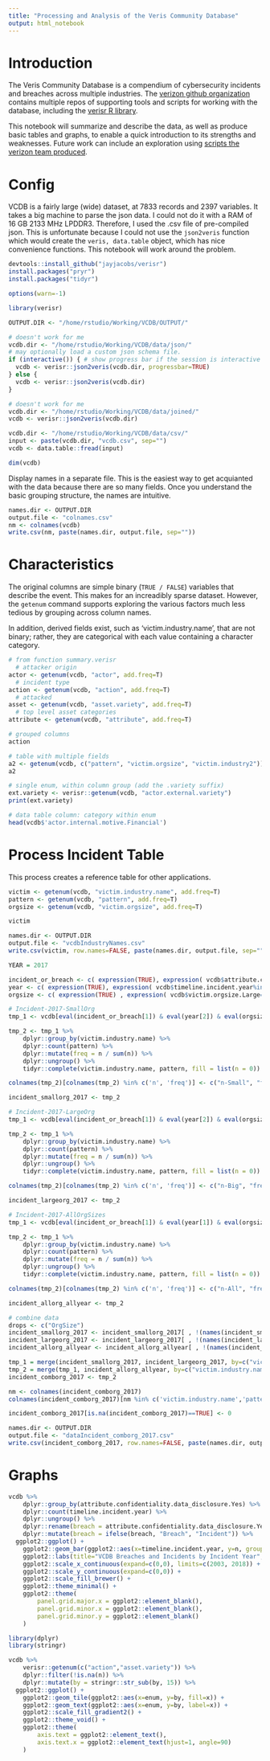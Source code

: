 ```yaml
---
title: "Processing and Analysis of the Veris Community Database"
output: html_notebook
---
```


# Introduction

The Veris Community Database is a compendium of cybersecurity incidents and breaches across multiple industries.  The [verizon github organization](https://github.com/vz-risk) contains multiple repos of supporting tools and scripts for working with the database, including the [verisr R library](https://github.com/vz-risk/verisr).

This notebook will summarize and describe the data, as well as produce basic tables and graphs, to enable a quick introduction to its strengths and weaknesses.  Future work can include an exploration using [scripts the verizon team produced](https://github.com/vz-risk/veris_scripts).






# Config

VCDB is a fairly large (wide) dataset, at 7833 records and 2397 variables.  It takes a big machine to parse the json data.  I could not do it with a RAM of 16 GB 2133 MHz LPDDR3.  Therefore, I used the .csv file of pre-compiled json.  This is unfortunate because I could not use the `json2veris` function which would create the `veris, data.table` object, which has nice convenience functions.  This notebook will work around the problem.

```r
devtools::install_github("jayjacobs/verisr")
install.packages("pryr")
install.packages("tidyr")
```

```r
options(warn=-1)

library(verisr)

OUTPUT.DIR <- "/home/rstudio/Working/VCDB/OUTPUT/"
```

```r
# doesn't work for me
vcdb.dir <- "/home/rstudio/Working/VCDB/data/json/"
# may optionally load a custom json schema file.
if (interactive()) { # show progress bar if the session is interactive
  vcdb <- verisr::json2veris(vcdb.dir, progressbar=TRUE)
} else {
  vcdb <- verisr::json2veris(vcdb.dir)  
}
```

```r
# doesn't work for me
vcdb.dir <- "/home/rstudio/Working/VCDB/data/joined/"
vcdb <- verisr::json2veris(vcdb.dir)  
```

```r
vcdb.dir <- "/home/rstudio/Working/VCDB/data/csv/"
input <- paste(vcdb.dir, "vcdb.csv", sep="")
vcdb <- data.table::fread(input)
```

```r
dim(vcdb)
```


Display names in a separate file.  This is the easiest way to get acquianted with the data because there are so many fields.  Once you understand the basic grouping structure, the names are intuitive.

```r
names.dir <- OUTPUT.DIR
output.file <- "colnames.csv"
nm <- colnames(vcdb)
write.csv(nm, paste(names.dir, output.file, sep=""))
```






# Characteristics

The original columns are simple binary (`TRUE / FALSE`) variables that describe the event.  This makes for an increadibly sparse dataset.  However, the `getenum` command supports exploring the various factors much less tedious by grouping across column names.

In addition, derived fields exist, such as 'victim.industry.name', that are not binary; rather, they are categorical with each value containing a character category. 

```r
# from function summary.verisr
  # attacker origin
actor <- getenum(vcdb, "actor", add.freq=T)
  # incident type
action <- getenum(vcdb, "action", add.freq=T)
  # attacked
asset <- getenum(vcdb, "asset.variety", add.freq=T)
  # top level asset categories
attribute <- getenum(vcdb, "attribute", add.freq=T)
```



```r
# grouped columns
action
```


```r
# table with multiple fields
a2 <- getenum(vcdb, c("pattern", "victim.orgsize", "victim.industry2"))
a2

```


```r
# single enum, within column group (add the .variety suffix)
ext.variety <- verisr::getenum(vcdb, "actor.external.variety")
print(ext.variety)
```

```r
# data table column: category within enum
head(vcdb$'actor.internal.motive.Financial')
```






# Process Incident Table

This process creates a reference table for other applications.

```r
victim <- getenum(vcdb, "victim.industry.name", add.freq=T)
pattern <- getenum(vcdb, "pattern", add.freq=T)
orgsize <- getenum(vcdb, "victim.orgsize", add.freq=T)
```

```r
victim

names.dir <- OUTPUT.DIR
output.file <- "vcdbIndustryNames.csv"
write.csv(victim, row.names=FALSE, paste(names.dir, output.file, sep=""))
```

```r
YEAR = 2017

incident_or_breach <- c( expression(TRUE), expression( vcdb$attribute.confidentiality.data_disclosure.Yes==TRUE ) )
year <- c( expression(TRUE), expression( vcdb$timeline.incident.year%in%YEAR))
orgsize <- c( expression(TRUE) , expression( vcdb$victim.orgsize.Large==TRUE ),  expression( vcdb$victim.orgsize.Small==TRUE ))
```

```r
# Incident-2017-SmallOrg
tmp_1 <- vcdb[eval(incident_or_breach[1]) & eval(year[2]) & eval(orgsize[3]),]

tmp_2 <- tmp_1 %>%
    dplyr::group_by(victim.industry.name) %>%
    dplyr::count(pattern) %>%
    dplyr::mutate(freq = n / sum(n)) %>%
    dplyr::ungroup() %>%
    tidyr::complete(victim.industry.name, pattern, fill = list(n = 0))

colnames(tmp_2)[colnames(tmp_2) %in% c('n', 'freq')] <- c("n-Small", "freq-Small")

incident_smallorg_2017 <- tmp_2
```

```r
# Incident-2017-LargeOrg
tmp_1 <- vcdb[eval(incident_or_breach[1]) & eval(year[2]) & eval(orgsize[2]),]

tmp_2 <- tmp_1 %>%
    dplyr::group_by(victim.industry.name) %>%
    dplyr::count(pattern) %>%
    dplyr::mutate(freq = n / sum(n)) %>%
    dplyr::ungroup() %>%
    tidyr::complete(victim.industry.name, pattern, fill = list(n = 0))

colnames(tmp_2)[colnames(tmp_2) %in% c('n', 'freq')] <- c("n-Big", "freq-Big")

incident_largeorg_2017 <- tmp_2
```

```r
# Incident-2017-AllOrgSizes
tmp_1 <- vcdb[eval(incident_or_breach[1]) & eval(year[1]) & eval(orgsize[1]),]

tmp_2 <- tmp_1 %>%
    dplyr::group_by(victim.industry.name) %>%
    dplyr::count(pattern) %>%
    dplyr::mutate(freq = n / sum(n)) %>%
    dplyr::ungroup() %>%
    tidyr::complete(victim.industry.name, pattern, fill = list(n = 0))

colnames(tmp_2)[colnames(tmp_2) %in% c('n', 'freq')] <- c("n-All", "freq-All")

incident_allorg_allyear <- tmp_2
```

```r
# combine data
drops <- c("OrgSize")
incident_smallorg_2017 <- incident_smallorg_2017[ , !(names(incident_smallorg_2017) %in% drops)]
incident_largeorg_2017 <- incident_largeorg_2017[ , !(names(incident_largeorg_2017) %in% drops)]
incident_allorg_allyear <- incident_allorg_allyear[ , !(names(incident_allorg_allyear) %in% drops)]

tmp_1 = merge(incident_smallorg_2017, incident_largeorg_2017, by=c("victim.industry.name", "pattern"), all=TRUE)
tmp_2 = merge(tmp_1, incident_allorg_allyear, by=c("victim.industry.name", "pattern"), all=TRUE)
incident_comborg_2017 <- tmp_2

nm <- colnames(incident_comborg_2017)
colnames(incident_comborg_2017)[nm %in% c('victim.industry.name','pattern')] <- c('Industry', 'Cause_Ref_Specific')

incident_comborg_2017[is.na(incident_comborg_2017)==TRUE] <- 0

names.dir <- OUTPUT.DIR
output.file <- "dataIncident_comborg_2017.csv"
write.csv(incident_comborg_2017, row.names=FALSE, paste(names.dir, output.file, sep=""))
```










# Graphs

```r
vcdb %>%
    dplyr::group_by(attribute.confidentiality.data_disclosure.Yes) %>%
    dplyr::count(timeline.incident.year) %>%
    dplyr::ungroup() %>%
    dplyr::rename(breach = attribute.confidentiality.data_disclosure.Yes) %>%
    dplyr::mutate(breach = ifelse(breach, "Breach", "Incident")) %>%
  ggplot2::ggplot() + 
    ggplot2::geom_bar(ggplot2::aes(x=timeline.incident.year, y=n, group=breach, fill=breach), stat="identity") + 
    ggplot2::labs(title="VCDB Breaches and Incidents by Incident Year", y="Count", x="Year") +
    ggplot2::scale_x_continuous(expand=c(0,0), limits=c(2003, 2018)) +
    ggplot2::scale_y_continuous(expand=c(0,0)) +
    ggplot2::scale_fill_brewer() +
    ggplot2::theme_minimal() +
    ggplot2::theme(
        panel.grid.major.x = ggplot2::element_blank(),
        panel.grid.minor.x = ggplot2::element_blank(),
        panel.grid.minor.y = ggplot2::element_blank()
    )
```

```r
library(dplyr)
library(stringr)
```

```r
vcdb %>%
    verisr::getenum(c("action","asset.variety")) %>%
    dplyr::filter(!is.na(n)) %>%
    dplyr::mutate(by = stringr::str_sub(by, 15)) %>%
  ggplot2::ggplot() +
    ggplot2::geom_tile(ggplot2::aes(x=enum, y=by, fill=x)) +
    ggplot2::geom_text(ggplot2::aes(x=enum, y=by, label=x)) +
    ggplot2::scale_fill_gradient2() +
    ggplot2::theme_void() +
    ggplot2::theme(
        axis.text = ggplot2::element_text(),
        axis.text.x = ggplot2::element_text(hjust=1, angle=90)
    )
```



